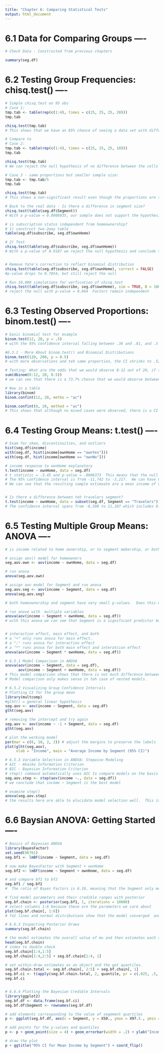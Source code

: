 ```yaml
---
title: "Chapter 6: Comparing Statistical Tests"
output: html_document
---
```



# 6.1 Data for Comparing Groups ----
```r

# Check Data - Constructed from previous chapters

summary(seg.df)

```

# 6.2 Testing Group Frequencies: chisq.test() ----
```r
# Simple chisq.test on 95 obs
# Case 1:
tmp.tab <- table(rep(c(1:4), times = c(25, 25, 25, 20)))
tmp.tab

chisq.test(tmp.tab)
# This shows that we have an 85% chance of seeing a data set with differences similar to or greater than those in our table, if the null hypothesis is true.  This data shows no evidence that the groups inteh population are of unequal size, under the assumption of random sampling

# Compare to
# Case 2:
tmp.tab <- table(rep(c(1:4), times = c(25, 25, 25, 10)))
tmp.tab

chisq.test(tmp.tab)
# We can reject the null hypothesis of no difference between the cells with 95% confidence p-value = 0.04724

# Case 3 - same proportions but smaller sample size:
tmp.tab <- tmp.tab/5
tmp.tab

chisq.test(tmp.tab)
# This shows a non-significant result even though the proportions are the same, the sample size being smaller brings our confidence level down.  Statistical signifigance is dependent on sample size as well as on teh real effect.

# Back to the real data - Is there a difference in segment size?
chisq.test(table(seg.df$Segment))
# With a p-value = 0.0006035, our sample does not support the hypothesis that there is an identical number of customers in each segment

# is subscription status independent from homeownership?
# 1) construct two-2way table
table(seg.df$subscribe, seg.df$ownHome)

# 2) Test
chisq.test(table(seg.df$subscribe, seg.df$ownHome))
# With a p-value of 0.9187 we reject the null hypothesis and conclude that the factors are unrelated, being, that home ownership is independent of subscription status.


# Remove Yate's correction to reflect binomial distribution
chisq.test(table(seg.df$subscribe, seg.df$ownHome), correct = FALSE)
#p-value drops to 0.7854, but still reject the null

# Run 10,000 simulations for verfication of chisq.test
chisq.test(table(seg.df$subscribe, seg.df$ownHome), sim = TRUE, B = 10000)
# reject the null with p-value = 0.864  Factors remain independent


```



# 6.3 Testing Observed Proportions: binom.test() ----
```r
# basic binomial test for example
binom.test(12, 20, p = .5)
# with the 95% confidence interval falling between .36 and .81, and .5 falling within that range, we can conclude that with p-value = .5034 that there is no significant difference.

#6.3.2 - More About binom.test() and Binomial Distributions
binom.test(120, 200, p = 0.5)
# with more observations and teh same proportion, the CI shrinks to .528 - .668.  The p-value also moves to 0.005685. These indicate that there is now a statisitically significant differnece between groups.

# Testing: What are the odds that we would observe 8-12 out of 20, if the true rate is 50%?
sum(dbinom(8:12, 20, 0.5))
# we can see that there is a 73.7% chance that we would observe between 8 and 12 out of 20.

# Now in a table
library(binom)
binom.confint(12, 20, metho = "ac")

binom.confint(0, 20, method = "ac")
# This shows that although no mixed cases were observed, there is a CI between 0 and 19% that a mixed group can exist.

```

# 6.4 Testing Group Means: t.test() ----
```r
# Exam for skew, discontinuities, and outliers
hist(seg.df$income)
with(seg.df, hist(income[ownHome == "ownYes"]))
with(seg.df, hist(income[ownHome == "ownNo"]))

# income response to ownHome explanatory
t.test(income ~ ownHome, data = seg.df)
# t statistic = -3.45 and p-value = .0006373  This means that the null hypothesis of no difference in income by home ownership is rejected This would suggest that folks who own their homes have higher income.
# The 95% confidence interval is from -11,742 to -3,217.  We can have 95% confidence that the group difference is between these values
# We can see that the resulting sample estimaate are a mean income of $47,410 for "ownNo" and $54,890 for "ownYes"


# Is there a difference between teh travelers segment?
t.test(income ~ ownHome, data = subset(seg.df, Segment == "Travelers"))
# The confidence interval spans from -8,508 to 11,107 which includes 0.  This paired with a p-value of 0.79 shows that there is not a significant difference in mean income among travelers for travelers who own homes versus travelers who do not own homes.

```

# 6.5 Testing Multiple Group Means: ANOVA ----
```r
# is income related to home ownership, or to segment mebership, or both?

# assign aov() model for homeowners
seg.aov.own <- aov(income ~ ownHome, data = seg.df)

# run anova
anova(seg.aov.own)

# assign aov model for Segment and run anova
seg.aov.seg <- aov(income ~ Segment, data = seg.df)
anova(seg.aov.seg)

# both homeownership and segment have very small p-values.  Does this mean that a more complete model should include both?

# run anove with  multiple variables
anova(aov(income ~ Segment + ownHome, data = seg.df))
# with this anova we can see that Segment is a significant predictor but home ownership is not.  This is different from prior testing which shows that segment and home ownership are not independent and teh effect is captured significantly by Segment


# interaction effect, main effect, and both
# a "+" only runs anova for main effect.  
# a ":" runs anova for interaction effect
# a "*" runs anova for both main effect and interatcion effect
anova(aov(income ~ Segment * ownHome, data = seg.df))

# 6.5.1 Model Comparison in ANOVA
anova(aov(income ~ Segment, data = seg.df),
      aov(income ~ Segment + ownHome, data = seg.df))
# This model comparison shows that there is not much difference between the 2 models with a p-value of .5
# Model comparison only makes sense in teh case of nested models. 

# 6.5.2 Visualizing Group Confidence Intercals
# Plotting CI for the group mean
library(multcomp)
#glht() = general linear hypothesis
seg.aov <- aov(income ~ Segment, data = seg.df)
glht(seg.aov)

# removing the intercept and try again
seg.aov <- aov(income ~ -1 + Segment, data = seg.df)
glht(seg.aov)

# plot the working model
par(mar = c(6, 10, 2, 2)) # adjust the margins to preserve the labels
plot(glht(seg.aov),
     xlab = "Income", main = "Average Income by Segment (95% CI)")

# 6.5.3 Variable Selection in ANOVA: Stepwise Modeling
# AIC - Akaike Information Criterion
# BIC - Bayesian Information Criterion
# step() command automatically uses AIC to compare models on the basis of overall fir balances with model complexity
seg.aov.step <- step(aov(income ~., data = seg.df))
# we conclude that income ~ Segment is the best model

# examine step()
anova(seg.aov.step)
# the results here are able to elucidate model selection well.  This is due to the small number of inputs to the model.  If we had hunderes or thousands of variable inputs to calculate per observation, we would resort to lasso or random forests.
```


# 6.6 Baysian ANOVA: Getting Started ----
```r
# Basics of Bayesian ANOVA
library(BayesFactor)
set.seed(96761)
seg.bf1 <- lmBF(income ~ Segment, data = seg.df)

# now make BayesFactor with Segment + ownHome
seg.bf2 <- lmBF(income ~ Segment + ownHome, data = seg.df)

# and compare bf1 to bf2
seg.bf1 / seg.bf2
#  The ratio of Bayes Factors is 6.18, meaning that the Segment only model is favroable to the Segment + ownHome model by a factor of 6.18

# find model parameters and their credible ranges with posterior
seg.bf.chain <- posterior(seg.bf1, 1, iterations = 10000)
# select columns 1:6 because these are the parameters we care about
plot(seg.bf.chain[, 1:6])
# fat lines and normal distributions show that the model converged  and was stable.  This does not imply that the model is useful, but that it achieved stable estimates.  progress

# 6.6.3 Inspecting Posterior Draws
summary(seg.bf.chain)

# the model estimates the overall value of mu and then estimates each segment as a deviation from that.  It is more useful to have direct estimates for the mean of each segment rather than a deviation from teh population mean.  We need to compute segment vales at that level and then summarize those estimates.
head(seg.bf.chain)
# index to double check 
seg.bf.chain[1:4,1:5]
seg.bf.chain[1:4,2:5] + seg.bf.chain[1:4, 1]

# set within-draw estimates as an object and the get quantiles.
seg.bf.chain.total <- seg.bf.chain[, 2:5] + seg.bf.chain[, 1]
seg.bf.ci <- t(apply(seg.bf.chain.total, 2, quantile, pr = c(.025, .5, .975)))
seg.bf.ci 


# 6.6.4 Plotting the Bayesian Credible Intervals
library(ggplot2)
seg.bf.df <- data.frame(seg.bf.ci)
seg.bf.df$Segment <- rownames(seg.bf.df)

# add elements corresponding to the value of segement quartiles
p <- ggplot(seg.bf.df, aes(x = Segment, y = X50., ymax = X97.5., ymin = X2.5.))

# add points for the y-values and quantiles
p <- p + geom_point(size = 4) + geom_errorbar(width = .2) + ylab("Income")

# draw the plot
p + ggtitle("95% CI for Mean Income by Segment") + coord_flip()

```